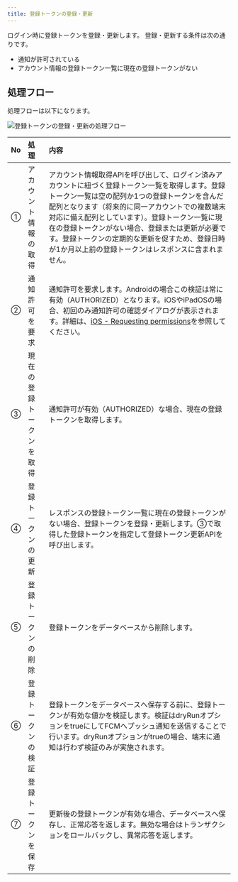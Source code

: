 ```yaml
---
title: 登録トークンの登録・更新
---
```


ログイン時に登録トークンを登録・更新します。
登録・更新する条件は次の通りです。

- 通知が許可されている
- アカウント情報の登録トークン一覧に現在の登録トークンがない

## 処理フロー

処理フローは以下になります。

![登録トークンの登録・更新の処理フロー](register-token.drawio.png)

| No | 処理 | 内容 |
|:--|:--|:--|
| ① | アカウント情報の取得 |  アカウント情報取得APIを呼び出して、ログイン済みアカウントに紐づく登録トークン一覧を取得します。登録トークン一覧は空の配列か1つの登録トークンを含んだ配列となります（将来的に同一アカウントでの複数端末対応に備え配列としています）。登録トークン一覧に現在の登録トークンがない場合、登録または更新が必要です。登録トークンの定期的な更新を促すため、登録日時が1か月以上前の登録トークンはレスポンスに含まれません。 |
| ② | 通知許可を要求 | 通知許可を要求します。Androidの場合この検証は常に有効（AUTHORIZED）となります。iOSやiPadOSの場合、初回のみ通知許可の確認ダイアログが表示されます。詳細は、[iOS - Requesting permissions](https://rnfirebase.io/messaging/usage#ios---requesting-permissions)を参照してください。|
| ③ | 現在の登録トークンを取得 | 通知許可が有効（AUTHORIZED）な場合、現在の登録トークンを取得します。 |
| ④ | 登録トークンの更新 | レスポンスの登録トークン一覧に現在の登録トークンがない場合、登録トークンを登録・更新します。③で取得した登録トークンを指定して登録トークン更新APIを呼び出します。 |
| ⑤ | 登録トークンの削除 | 登録トークンをデータベースから削除します。 |
| ⑥ | 登録トークンの検証 | 登録トークンをデータベースへ保存する前に、登録トークンが有効な値かを検証します。検証はdryRunオプションをtrueにしてFCMへプッシュ通知を送信することで行います。dryRunオプションがtrueの場合、端末に通知は行わず検証のみが実施されます。 |
| ⑦ | 登録トークンを保存 | 更新後の登録トークンが有効な場合、データベースへ保存し、正常応答を返します。無効な場合はトランザクションをロールバックし、異常応答を返します。 |
